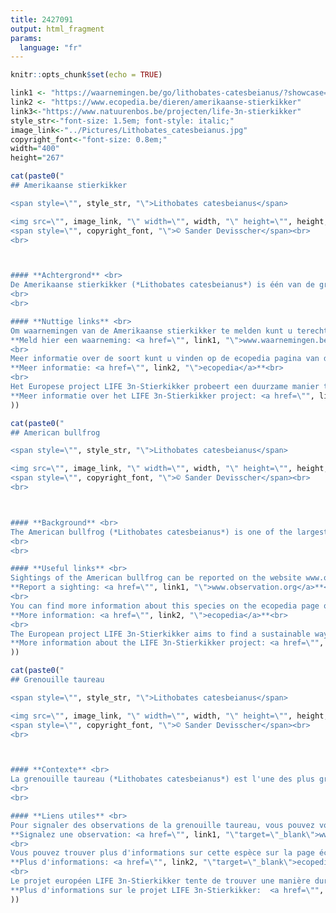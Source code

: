 ```yaml
---
title: 2427091
output: html_fragment
params:
  language: "fr"
---
```

<style>
h1.title {
  display: none;
}
</style>

```r
knitr::opts_chunk$set(echo = TRUE)
```

```r
link1 <- "https://waarnemingen.be/go/lithobates-catesbeianus/?showcase=1"
link2 <- "https://www.ecopedia.be/dieren/amerikaanse-stierkikker"
link3<-"https://www.natuurenbos.be/projecten/life-3n-stierkikker"
style_str<-"font-size: 1.5em; font-style: italic;"
image_link<-"../Pictures/Lithobates_catesbeianus.jpg"
copyright_font<-"font-size: 0.8em;"
width="400"
height="267"
```

```r
cat(paste0("
## Amerikaanse stierkikker

<span style=\"", style_str, "\">Lithobates catesbeianus</span>

<img src=\"", image_link, "\" width=\"", width, "\" height=\"", height, "\"><br>
<span style=\"", copyright_font, "\">© Sander Devisscher</span><br>
<br>



#### **Achtergrond** <br>
De Amerikaanse stierkikker (*Lithobates catesbeianus*) is één van de grootste kikkers ter wereld, en is zeer competitief en vraatzuchtig. De soort kan drager zijn van verschillende ziektes en vormt een bedreiging voor inheemse amfibieënsoorten en de algemene biodiversiteit. In België zijn er momenteel een aantal populaties van de Amerikaanse stierkikker, waarvan de grootste zich in de vallei van de Grote Nete in Vlaanderen bevindt.
<br>
<br>

#### **Nuttige links** <br>
Om waarnemingen van de Amerikaanse stierkikker te melden kunt u terecht op  www.waarnemingen.be. Uw meldingen zijn nuttig voor de monitoring en het onderzoek van de soort.<br>
**Meld hier een waarneming: <a href=\"", link1, "\">www.waarnemingen.be</a>**<br>
<br>
Meer informatie over de soort kunt u vinden op de ecopedia pagina van de Amerikaanse stierkikker.<br>
**Meer informatie: <a href=\"", link2, "\">ecopedia</a>**<br>
<br>
Het Europese project LIFE 3n-Stierkikker probeert een duurzame manier te vinden om de opmars van deze soort in Vlaanderen te stoppen. Het project gebruikt hiervoor traditionele bestrijdingstechnieken in combinatie met het uitzetten van steriele kikkers.<br>
**Meer informatie over het LIFE 3n-Stierkikker project: <a href=\"", link3, "\">LIFE 3n-Stierkikker</a>**"
))
```


```r
cat(paste0("
## American bullfrog

<span style=\"", style_str, "\">Lithobates catesbeianus</span>

<img src=\"", image_link, "\" width=\"", width, "\" height=\"", height, "\"><br>
<span style=\"", copyright_font, "\">© Sander Devisscher</span><br>
<br>



#### **Background** <br>
The American bullfrog (*Lithobates catesbeianus*) is one of the largest frogs in the world and is known to be very competitive and voracious. The species can carry various diseases and poses a threat to native amphibian species as well as biodiversity in general. Currently, there are several populations of the American bullfrog in Belgium, the largest of which can be found in the Grote Nete valley in Flandres.
<br>
<br>

#### **Useful links** <br>
Sightings of the American bullfrog can be reported on the website www.observation.org. Your reports are valuable for monitoring and researching the species.<br>
**Report a sighting: <a href=\"", link1, "\">www.observation.org</a>**<br>
<br>
You can find more information about this species on the ecopedia page of the American bullfrog (note that this information is currently only available in Dutch).<br>
**More information: <a href=\"", link2, "\">ecopedia</a>**<br>
<br>
The European project LIFE 3n-Stierkikker aims to find a sustainable way to stop the spread of the American bullfrog in Flanders. To this end, the project uses traditional control techniques in combination with the release of sterile frogs. <br>
**More information about the LIFE 3n-Stierkikker project: <a href=\"", link3, "\">LIFE 3n-Stierkikker</a>**"
))
```

```r
cat(paste0("
## Grenouille taureau

<span style=\"", style_str, "\">Lithobates catesbeianus</span>

<img src=\"", image_link, "\" width=\"", width, "\" height=\"", height, "\"><br>
<span style=\"", copyright_font, "\">© Sander Devisscher</span><br>
<br>



#### **Contexte** <br>
La grenouille taureau (*Lithobates catesbeianus*) est l'une des plus grandes grenouilles du monde, et elle est très compétitive et vorace. Cette espèce peut être porteuse de diverses maladies et constitue une menace pour les espèces indigènes d'amphibiens ainsi que pour la biodiversité en général. En Belgique, il existe actuellement plusieurs populations de grenouilles taureau, dont la plus grande se trouve dans la vallée de la Grande Nèthe en Flandre.
<br>
<br>

#### **Liens utiles** <br>
Pour signaler des observations de la grenouille taureau, vous pouvez vous rendre sur www.observation.org. Vos signalements sont utiles pour la surveillance et la recherche sur cette espèce.<br>
**Signalez une observation: <a href=\"", link1, "\"target=\"_blank\">www.observation.org</a>**<br>
<br>
Vous pouvez trouver plus d'informations sur cette espèce sur la page écopédia de la grenouille taureau (notez que cette information est actuellement disponible uniquement en néerlandais).<br>
**Plus d'informations: <a href=\"", link2, "\"target=\"_blank\">ecopedia</a>**<br>
<br>
Le projet européen LIFE 3n-Stierkikker tente de trouver une manière durable d'arrêter la progression de cette espèce en Flandre. Le projet utilise pour cela des techniques de lutte traditionnelles en combinaison avec l'introduction de grenouilles stériles.<br>
**Plus d'informations sur le projet LIFE 3n-Stierkikker:  <a href=\"", link3, "\"target=\"_blank\">LIFE 3n-Stierkikker</a>**"
))
```